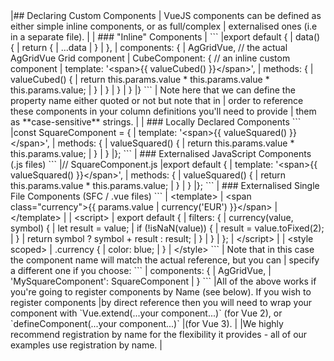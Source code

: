 <framework-specific-section frameworks="vue">
|## Declaring Custom Components
| VueJS components can be defined as either simple inline components, or as full/complex
| externalised ones (i.e in a separate file).
|
| ### "Inline" Components
|
</framework-specific-section>

<framework-specific-section frameworks="vue">
```
|export default {
|   data() {
|       return {
|           ...data 
|       }
|   },
|   components: {
|       AgGridVue,              // the actual AgGridVue Grid component
|       CubeComponent: {        // an inline custom component
|           template: '&lt;span>{{ valueCubed() }}&lt;/span>',
|           methods: {
|               valueCubed() {
|                   return this.params.value * this.params.value * this.params.value;
|               }
|           }
|       }
|   }
|}
```
</framework-specific-section>

<framework-specific-section frameworks="vue">
| Note here that we can define the property name either quoted or not but note that in
| order to reference these components in your column definitions you'll need to provide
| them as **case-sensitive** strings.
|
| ### Locally Declared Components
</framework-specific-section>

<framework-specific-section frameworks="vue">
```
|const SquareComponent = {
|    template: '&lt;span>{{ valueSquared() }}&lt;/span>',
|    methods: {
|        valueSquared() {
|            return this.params.value * this.params.value;
|        }
|    }
|};
```
</framework-specific-section>

<framework-specific-section frameworks="vue">
| ### Externalised JavaScript Components (.js files)
</framework-specific-section>

<framework-specific-section frameworks="vue">
```
|// SquareComponent.js
|export default {
|    template: '&lt;span>{{ valueSquared() }}&lt;/span>',
|    methods: {
|        valueSquared() {
|            return this.params.value * this.params.value;
|        }
|    }
|};
```
</framework-specific-section>

<framework-specific-section frameworks="vue">
| ### Externalised Single File Components (SFC / .vue files)
</framework-specific-section>

<framework-specific-section frameworks="vue">
```
| &lt;template>
|     &lt;span class="currency">{{ params.value | currency('EUR') }}&lt;/span>
| &lt;/template>
|
| &lt;script>
| export default {
|     filters: {
|         currency(value, symbol) {
|             let result = value;
|             if (!isNaN(value)) {
|                 result = value.toFixed(2);
|             }
|             return symbol ? symbol + result : result;
|         }
|     }
| };
| &lt;/script>
|
| &lt;style scoped>
|     .currency {
|         color: blue;
|     }
| &lt;/style>
```
</framework-specific-section>

<framework-specific-section frameworks="vue">
| Note that in this case the component name will match the actual reference, but you can
| specify a different one if you choose:
</framework-specific-section>

<framework-specific-section frameworks="vue">
```
| components: {
|     AgGridVue,
|     'MySquareComponent': SquareComponent
| }
```
</framework-specific-section>

<framework-specific-section frameworks="vue">
<note>
|All of the above works if you're going to register components by Name (see below). If you wish to register components
|by direct reference then you will need to wrap your component with `Vue.extend(...your component...)` (for Vue 2), or `defineComponent(...your component...)`
|(for Vue 3).
|
|We highly recommend registration by name for the flexibility it provides - all of our examples use registration by name.
|
</note>
</framework-specific-section>
